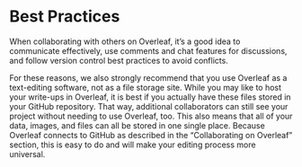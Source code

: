 # Best Practices {.sec-best_prac}

When collaborating with others on Overleaf, it's a good idea to communicate effectively, use comments and chat features for discussions, and follow version control best practices to avoid conflicts.

For these reasons, we also strongly recommend that you use Overleaf as a text-editing software, not as a file storage site. While you may like to host your write-ups in Overleaf, it is best if you actually have these files stored in your GitHub repository. That way, additional collaborators can still see your project without needing to use Overleaf, too. This also means that all of your data, images, and files can all be stored in one single place. Because Overleaf connects to GitHub as described in the "Collaborating on Overleaf" section, this is easy to do and will make your editing process more universal.
